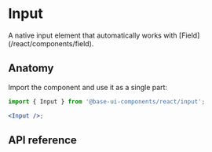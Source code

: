 # Input

<Subtitle>
  A native input element that automatically works with [Field](/react/components/field).
</Subtitle>

<Meta name="description" content="A high-quality, unstyled React input component." />


<DemoInputHero />

## Anatomy

Import the component and use it as a single part:

```jsx title="Anatomy"
import { Input } from '@base-ui-components/react/input';

<Input />;
```

## API reference

<Reference component="Input" />
